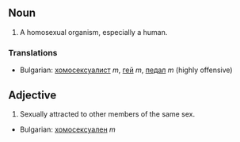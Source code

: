 ==Noun==

# A homosexual organism, especially a human.

===Translations===

*Bulgarian: [[хомосексуалист]] ''m'', [[гей]] ''m'', [[педал]] ''m'' (highly offensive)

==Adjective==

# Sexually attracted to other members of the same sex.

*Bulgarian: [[хомосексуален]] ''m''
